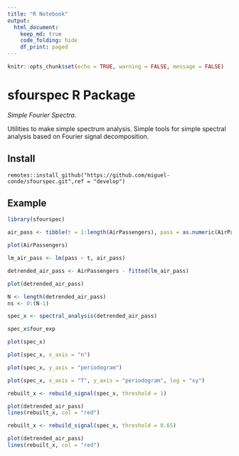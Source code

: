 ```yaml
---
title: "R Notebook"
output: 
  html_document:
    keep_md: true
    code_folding: hide
    df_print: paged
---
```


```r
knitr::opts_chunk$set(echo = TRUE, warning = FALSE, message = FALSE)
```

# sfourspec R Package

*Simple Fourier Spectra*.

Utilities to make simple spectrum analysis. Simple tools for simple spectral analysis based on Fourier signal decomposition.


## Install

```
remotes::install_github("https://github.com/miguel-conde/sfourspec.git",ref = "develop")
```

## Example

```r
library(sfourspec)

air_pass <- tibble(t = 1:length(AirPassengers), pass = as.numeric(AirPassengers))

plot(AirPassengers)
```

```r
lm_air_pass <- lm(pass ~ t, air_pass)

detrended_air_pass <- AirPassengers - fitted(lm_air_pass)

plot(detrended_air_pass)
```

```r
N <- length(detrended_air_pass)
ns <- 0:(N-1)

spec_x <- spectral_analysis(detrended_air_pass)
```

```r
spec_x$four_exp
```

```r
plot(spec_x)
```

```r
plot(spec_x, x_axis = "n")
```

```r
plot(spec_x, y_axis = "periodogram")
```

```r
plot(spec_x, x_axis = "T", y_axis = "periodogram", log = "xy")
```

```r
rebuilt_x <- rebuild_signal(spec_x, threshold = 1)

plot(detrended_air_pass)
lines(rebuilt_x, col = "red")
```


```r
rebuilt_x <- rebuild_signal(spec_x, threshold = 0.65)

plot(detrended_air_pass)
lines(rebuilt_x, col = "red")
```




